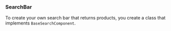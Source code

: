 
### SearchBar

To create your own search bar that returns products, you create a class that implements `BaseSearchComponent`.

<BaseSearchComponent />
